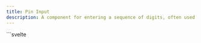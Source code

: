 ```yaml
---
title: Pin Input
description: A component for entering a sequence of digits, often used for PINs or verification codes.
---
```


<Tabs>
  <TabItem label="Preview">
    <PinInputPreview client:load />
  </TabItem>
  <TabItem label="Usage">
    ```svelte
    <script lang="ts">
      import { Button, Modal, PinInput } from "@dxdns/feflow"
      import { onMount } from "svelte"

      let isOpen = $state(false)

      function handleOpen() {
        isOpen = !isOpen
      }

      function handleClose() {
        isOpen = false
      }

      onMount(() => {
        isOpen = true
      })
    </script>

    <Modal {isOpen} {handleClose}>
      <Modal.Header align="center">
        <h3>Two-Factor Verification</h3>
      </Modal.Header>
      <Modal.Content
        style="
            max-width: 500px; 
            margin: 0 auto; 
            text-align: center;
            "
      >
        <p>
          Enter the two-factor authentication code provided by the authenticator app
        </p>
        <br />
        <div
          style="
                display: flex; 
                align-items: center; 
                justify-content: center;
                overflow: hidden;
                flex-wrap: nowrap;
                gap: 0.5rem;
                "
        >
          {#each Array.from(Array(4)) as _, i}
            <PinInput isLoading={i === 0} />
          {/each}
        </div>
      </Modal.Content>
      <Modal.Actions class="border-0" align="center">
        <Button
          class="hover-border-on-error hover-text-on-error"
          variant="outlined"
          onclick={handleClose}
        >
          Cancel
        </Button>
        <Button onclick={handleClose}>Save</Button>
      </Modal.Actions>
    </Modal>

    <Button onclick={handleOpen}>open</Button>
    ```
  </TabItem>
</Tabs>